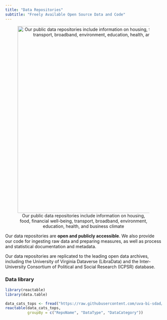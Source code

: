 ```yaml
---
title: "Data Repositories"
subtitle: "Freely Available Open Source Data and Code"
---
```


<style type="text/css">
  h1.title {
    text-align: center;
    margin-bottom: -3px;
  }
  h3.subtitle {
    text-align: center;
  }
</style>


<!-- Visit our [public data repositories](https://github.com/uva-bi-sdad). 
-->

<center>![Our public data repositories include information on housing, food, financial well-being, transport, broadband, environment, education, health, and business climate](img/data-repographic.png){width="600px" usemap="#repomap"}</center>

<map name="repomap">
  <area shape="circle" coords="76,72,40" href="https://github.com/uva-bi-sdad/sdc.housing">
  <area shape="circle" coords="63,182,40" href="https://github.com/uva-bi-sdad/sdc.food">
  <area shape="circle" coords="100,285,40" href="https://github.com/uva-bi-sdad/sdc.financial_well_being">
  <area shape="circle" coords="186,364,40" href="https://github.com/uva-bi-sdad/sdc.transportation">
  <area shape="circle" coords="298,390,40" href="https://github.com/uva-bi-sdad/sdc.broadband">
  <area shape="circle" coords="405,360,40" href="https://github.com/uva-bi-sdad/sdc.environment">
  <area shape="circle" coords="494,287,40" href="https://github.com/uva-bi-sdad/sdc.education">
  <area shape="circle" coords="533,186,40" href="https://github.com/uva-bi-sdad/sdc.health">
  <area shape="circle" coords="519,74,40" href="https://github.com/uva-bi-sdad/sdc.business_climate">
</map>

Our data repositories are **open and publicly accessible**. We also provide our code for ingesting raw data and preparing measures, as well as process and statistical documentation and metadata.

Our data repositories are replicated to the leading open data archives, including the University of Virginia Dataverse (LibraData) and the Inter-University Consortium of Political and Social Research (ICPSR) database.

### Data library

```r
library(reactable)
library(data.table)

data_cats_tops <- fread("https://raw.githubusercontent.com/uva-bi-sdad/sdc.standards/main/src/data_categories_topics.csv")
reactable(data_cats_tops,
          groupBy = c("RepoName", "DataType", "DataCategory"))
```
